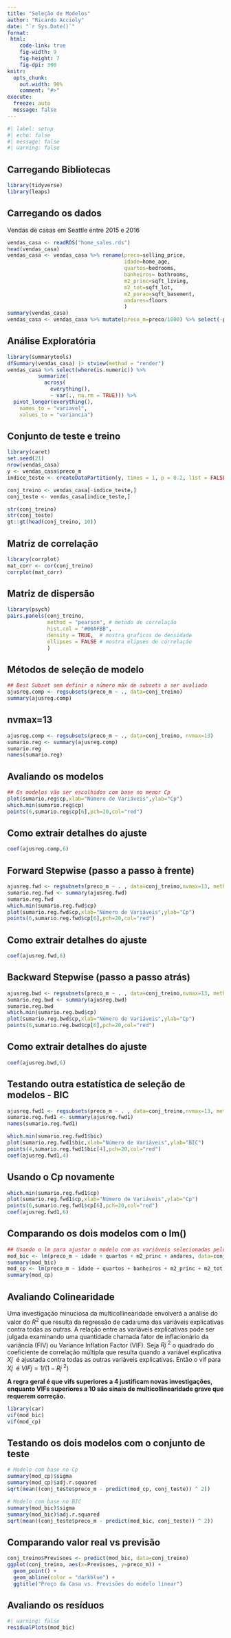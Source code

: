 ```yaml
---
title: "Seleção de Modelos"
author: "Ricardo Accioly"
date: "`r Sys.Date()`"
format:
 html:
    code-link: true
    fig-width: 9
    fig-height: 7
    fig-dpi: 300
knitr:
  opts_chunk: 
    out.width: 90%
    comment: "#>"
execute:
  freeze: auto
  message: false
---
```


```r
#| label: setup
#| echo: false
#| message: false
#| warning: false
```

## Carregando Bibliotecas

```r
library(tidyverse)
library(leaps)
```

## Carregando os dados

Vendas de casas em Seattle entre 2015 e 2016

```r
vendas_casa <- readRDS("home_sales.rds")
head(vendas_casa)
vendas_casa <- vendas_casa %>% rename(preco=selling_price,
                                      idade=home_age,
                                      quartos=bedrooms,
                                      banheiros= bathrooms,
                                      m2_princ=sqft_living,
                                      m2_tot=sqft_lot,
                                      m2_porao=sqft_basement,
                                      andares=floors
                                      )
summary(vendas_casa)
vendas_casa <- vendas_casa %>% mutate(preco_m=preco/1000) %>% select(-preco)
```

## Análise Exploratória

```r
library(summarytools)
dfSummary(vendas_casa) |> stview(method = "render")
vendas_casa %>% select(where(is.numeric)) %>% 
          summarize(
            across(
              everything(),
              ~ var(., na.rm = TRUE))) %>% 
  pivot_longer(everything(),
    names_to = "variavel", 
    values_to = "variancia")
```

## Conjunto de teste e treino

```r
library(caret)
set.seed(21)
nrow(vendas_casa)
y <- vendas_casa$preco_m
indice_teste <- createDataPartition(y, times = 1, p = 0.2, list = FALSE)

conj_treino <- vendas_casa[-indice_teste,]
conj_teste <- vendas_casa[indice_teste,]

str(conj_treino)
str(conj_teste)
gt::gt(head(conj_treino, 10))
```

## Matriz de correlação

```r
library(corrplot)
mat_corr <- cor(conj_treino)
corrplot(mat_corr)
```

## Matriz de dispersão

```r
library(psych)
pairs.panels(conj_treino,
             method = "pearson", # metodo de correlação
             hist.col = "#00AFBB",
             density = TRUE,  # mostra graficos de densidade
             ellipses = FALSE # mostra elipses de correlação
             )
```

## Métodos de seleção de modelo

```r
## Best Subset sem definir o número máx de subsets a ser avaliado
ajusreg.comp <- regsubsets(preco_m ~ ., data=conj_treino)
summary(ajusreg.comp)
```

## nvmax=13

```r
ajusreg.comp <- regsubsets(preco_m ~ ., data=conj_treino, nvmax=13)
sumario.reg <- summary(ajusreg.comp)
sumario.reg
names(sumario.reg)
```

## Avaliando os modelos

```r
## Os modelos vão ser escolhidos com base no menor Cp
plot(sumario.reg$cp,xlab="Número de Variáveis",ylab="Cp")
which.min(sumario.reg$cp)
points(6,sumario.reg$cp[6],pch=20,col="red")
```

## Como extrair detalhes do ajuste

```r
coef(ajusreg.comp,6)  
```

## Forward Stepwise (passo a passo à frente)

```r
ajusreg.fwd <- regsubsets(preco_m ~ . , data=conj_treino,nvmax=13, method="forward")
sumario.reg.fwd <- summary(ajusreg.fwd)
sumario.reg.fwd 
which.min(sumario.reg.fwd$cp)
plot(sumario.reg.fwd$cp,xlab="Número de Variáveis",ylab="Cp")
points(6,sumario.reg.fwd$cp[6],pch=20,col="red")
```

## Como extrair detalhes do ajuste

```r
coef(ajusreg.fwd,6)  
```

## Backward Stepwise (passo a passo atrás)

```r
ajusreg.bwd <- regsubsets(preco_m ~ . , data=conj_treino,nvmax=13, method="backward")
sumario.reg.bwd <- summary(ajusreg.bwd)
sumario.reg.bwd
which.min(sumario.reg.bwd$cp)
plot(sumario.reg.bwd$cp,xlab="Número de Variáveis",ylab="Cp")
points(6,sumario.reg.bwd$cp[6],pch=20,col="red")
```

## Como extrair detalhes do ajuste

```r
coef(ajusreg.bwd,6)  
```

## Testando outra estatística de seleção de modelos - BIC

```r
ajusreg.fwd1 <- regsubsets(preco_m ~ . , data=conj_treino,nvmax=13, method="forward")
sumario.reg.fwd1 <- summary(ajusreg.fwd1)
names(sumario.reg.fwd1)

which.min(sumario.reg.fwd1$bic)
plot(sumario.reg.fwd1$bic,xlab="Número de Variáveis",ylab="BIC")
points(4,sumario.reg.fwd1$bic[4],pch=20,col="red")
coef(ajusreg.fwd1,4)  


```

## Usando o Cp novamente

```r
which.min(sumario.reg.fwd1$cp)
plot(sumario.reg.fwd1$cp,xlab="Número de Variáveis",ylab="Cp")
points(6,sumario.reg.fwd1$cp[6],pch=20,col="red")
coef(ajusreg.fwd1,6)
```

## Comparando os dois modelos com o lm()

```r
## Usando o lm para ajustar o modelo com as variáveis selecionadas pelo BIC
mod_bic <- lm(preco_m ~ idade + quartos + m2_princ + andares, data=conj_treino)
summary(mod_bic)
mod_cp <- lm(preco_m ~ idade + quartos + banheiros + m2_princ + m2_tot + andares, data=conj_treino)
summary(mod_cp)
```

## Avaliando Colinearidade

Uma investigação minuciosa da multicollinearidade envolverá a análise do valor do $R^2$ que resulta da regressão de cada uma das variáveis explicativas contra todas as outras. A relação entre as variáveis explicativas pode ser julgada examinando uma quantidade chamada fator de inflacionário da variância (FIV) ou Variance Inflation Factor (VIF). Seja $Rj~^{2}$ o quadrado do coeficiente de correlação múltipla que resulta quando a variável explicativa $Xj~$ é ajustada contra todas as outras variáveis explicativas. Então o vif para $Xj~$ é $VIFj = 1 / (1-Rj~^{2})$

**A regra geral é que vifs superiores a 4 justificam novas investigações, enquanto VIFs superiores a 10 são sinais de multicollinearidade grave que requerem correção.**

```r
library(car)
vif(mod_bic)
vif(mod_cp)
```

## Testando os dois modelos com o conjunto de teste

```r
# Modelo com base no Cp
summary(mod_cp)$sigma
summary(mod_cp)$adj.r.squared
sqrt(mean((conj_teste$preco_m - predict(mod_cp, conj_teste)) ^ 2))

# Modelo com base no BIC
summary(mod_bic)$sigma
summary(mod_bic)$adj.r.squared
sqrt(mean((conj_teste$preco_m - predict(mod_bic, conj_teste)) ^ 2))
```

## Comparando valor real vs previsão

```r
conj_treino$Previsoes <- predict(mod_bic, data=conj_treino)
ggplot(conj_treino, aes(x=Previsoes, y=preco_m)) + 
  geom_point() +
  geom_abline(color = "darkblue") +
  ggtitle("Preço da Casa vs. Previsões do modelo linear")
```

## Avaliando os resíduos

```r
#| warning: false
residualPlots(mod_bic)
```
